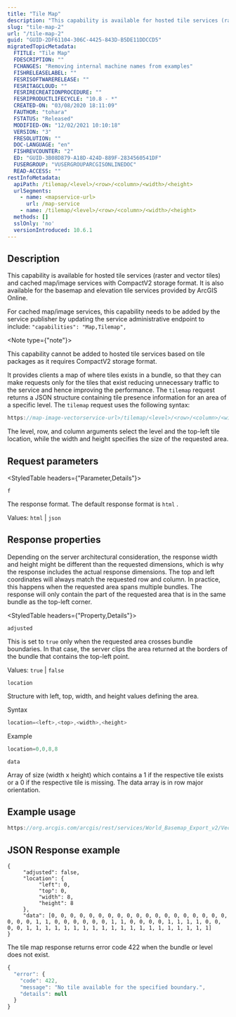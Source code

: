 ```yaml
---
title: "Tile Map"
description: "This capability is available for hosted tile services (raster and vector tiles) and cached map/image services with CompactV2 storage format. It is also available for the basemap and elevation tile services provided by ArcGIS Online."
slug: "tile-map-2"
url: "/tile-map-2"
guid: "GUID-2DF61104-306C-4425-843D-B5DE11DDCCD5"
migratedTopicMetadata:
  FTITLE: "Tile Map"
  FDESCRIPTION: ""
  FCHANGES: "Removing internal machine names from examples"
  FISHRELEASELABEL: ""
  FESRISOFTWARERELEASE: ""
  FESRITAGCLOUD: ""
  FESRIRECREATIONPROCEDURE: ""
  FESRIPRODUCTLIFECYCLE: "10.8 - *"
  CREATED-ON: "03/08/2020 18:11:09"
  FAUTHOR: "tohara"
  FSTATUS: "Released"
  MODIFIED-ON: "12/02/2021 10:10:18"
  VERSION: "3"
  FRESOLUTION: ""
  DOC-LANGUAGE: "en"
  FISHREVCOUNTER: "2"
  ED: "GUID-3B08D879-A18D-424D-889F-2834560541DF"
  FUSERGROUP: "VUSERGROUPARCGISONLINEDOC"
  READ-ACCESS: ""
restInfoMetadata:
  apiPath: /tilemap/<level>/<row>/<column>/<width>/<height>
  urlSegments:
    - name: <mapservice-url>
      url: /map-service
    - name: /tilemap/<level>/<row>/<column>/<width>/<height>
  methods: []
  sslOnly: 'no'
  versionIntroduced: 10.6.1
---
```


## Description

This capability is available for hosted tile services (raster and vector tiles) and cached map/image services with CompactV2 storage format. It is also available for the basemap and elevation tile services provided by ArcGIS Online.

For cached map/image services, this capability needs to be added by the service publisher by updating the service administrative endpoint to include: `"capabilities": "Map,Tilemap",` 

<Note type={"note"}>

This capability cannot be added to hosted tile services based on tile packages as it requires CompactV2 storage format.

</Note>

It provides clients a map of where tiles exists in a bundle, so that they can make requests only for the tiles that exist reducing unnecessary traffic to the service and hence improving the performance. The `tilemap`  request returns a JSON structure containing tile presence information for an area of a specific level. The `tilemap`  request uses the following syntax:

```javascript
https://map-image-vectorservice-url>/tilemap/<level>/<row>/<column>/<width>/<height>
```

 

The level, row, and column arguments select the level and the top-left tile location, while the width and height specifies the size of the requested area.

## Request parameters

<StyledTable headers={"Parameter,Details"}>

<StyledTableRow>

<StyledTableCell cellStyle="markdown">

`f` 

</StyledTableCell>

<StyledTableCell cellStyle="markdown">

The response format. The default response format is `html` .

Values: `html`  \| `json` 

</StyledTableCell>

</StyledTableRow>

</StyledTable>

## Response properties

Depending on the server architectural consideration, the response width and height might be different than the requested dimensions, which is why the response includes the actual response dimensions. The top and left coordinates will always match the requested row and column. In practice, this happens when the requested area spans multiple bundles. The response will only contain the part of the requested area that is in the same bundle as the top-left corner.

<StyledTable headers={"Property,Details"}>

<StyledTableRow>

<StyledTableCell cellStyle="markdown">

`adjusted` 

</StyledTableCell>

<StyledTableCell cellStyle="markdown">

This is set to `true`  only when the requested area crosses bundle boundaries. In that case, the server clips the area returned at the borders of the bundle that contains the top-left point.

Values: `true`  \| `false` 

</StyledTableCell>

</StyledTableRow>

<StyledTableRow>

<StyledTableCell cellStyle="markdown">

`location` 

</StyledTableCell>

<StyledTableCell cellStyle="markdown">

Structure with left, top, width, and height values defining the area.

Syntax

```javascript
location=<left>,<top>,<width>,<height>
```

 

Example

```javascript
location=0,0,8,8
```

 

</StyledTableCell>

</StyledTableRow>

<StyledTableRow>

<StyledTableCell cellStyle="markdown">

`data` 

</StyledTableCell>

<StyledTableCell cellStyle="markdown">

Array of size (width x height) which contains a 1 if the respective tile exists or a 0 if the respective tile is missing. The data array is in row major orientation.

</StyledTableCell>

</StyledTableRow>

</StyledTable>

## Example usage

```javascript
https://org.arcgis.com/arcgis/rest/services/World_Basemap_Export_v2/VectorTileServer/tilemap/5/0/0/8/8?f=json
```

 

## JSON Response example

```other
{
	 "adjusted": false,
	 "location": {
		  "left": 0,
		  "top": 0,
		  "width": 8,
		  "height": 8
	 },
	 "data": [0, 0, 0, 0, 0, 0, 0, 0, 0, 0, 0, 0, 0, 0, 0, 0, 0, 0, 0, 0, 0, 0, 1, 1, 0, 0, 0, 0, 0, 0, 1, 1, 0, 0, 0, 0, 1, 1, 1, 1, 0, 0, 0, 0, 1, 1, 1, 1, 1, 1, 1, 1, 1, 1, 1, 1, 1, 1, 1, 1, 1, 1, 1, 1]
}

```

 

The tile map response returns error code 422 when the bundle or level does not exist.

```javascript
{
  "error": {
    "code": 422,
    "message": "No tile available for the specified boundary.",
    "details": null
  }
}
```

 
